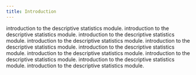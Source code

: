 ```yaml
---
title: Introduction
---
```


introduction to the descriptive statistics module. introduction to the descriptive statistics module. introduction to the descriptive statistics module. introduction to the descriptive statistics module. introduction to the descriptive statistics module. introduction to the descriptive statistics module. introduction to the descriptive statistics module. introduction to the descriptive statistics module. introduction to the descriptive statistics module. introduction to the descriptive statistics module. 



